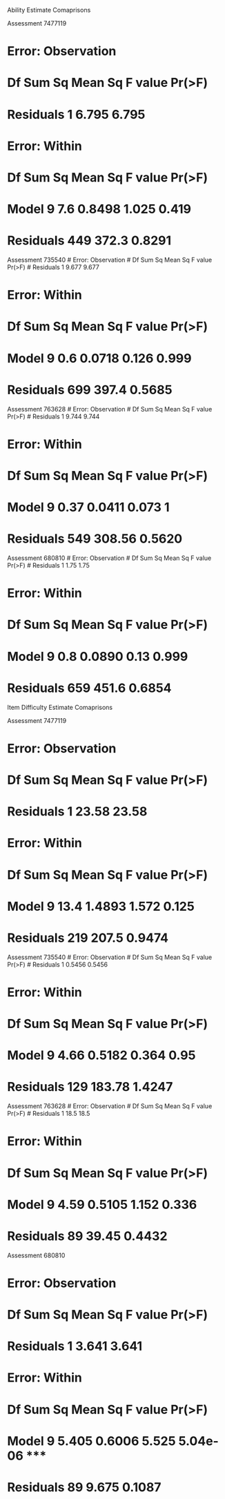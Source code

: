 Ability Estimate Comaprisons

Assessment 7477119

# Error: Observation
#           Df Sum Sq Mean Sq F value Pr(>F)
# Residuals  1  6.795   6.795               

# Error: Within
#            Df Sum Sq Mean Sq F value Pr(>F)
# Model       9    7.6  0.8498   1.025  0.419
# Residuals 449  372.3  0.8291 

Assessment 735540
# Error: Observation
#           Df Sum Sq Mean Sq F value Pr(>F)
# Residuals  1  9.677   9.677               

# Error: Within
#            Df Sum Sq Mean Sq F value Pr(>F)
# Model       9    0.6  0.0718   0.126  0.999
# Residuals 699  397.4  0.5685  

Assessment 763628
# Error: Observation
#           Df Sum Sq Mean Sq F value Pr(>F)
# Residuals  1  9.744   9.744               

# Error: Within
#            Df Sum Sq Mean Sq F value Pr(>F)
# Model       9   0.37  0.0411   0.073      1
# Residuals 549 308.56  0.5620   

Assessment 680810
# Error: Observation
#           Df Sum Sq Mean Sq F value Pr(>F)
# Residuals  1   1.75    1.75               

# Error: Within
#            Df Sum Sq Mean Sq F value Pr(>F)
# Model       9    0.8  0.0890    0.13  0.999
# Residuals 659  451.6  0.6854 

Item Difficulty Estimate Comaprisons

Assessment 7477119

# Error: Observation
#           Df Sum Sq Mean Sq F value Pr(>F)
# Residuals  1  23.58   23.58               

# Error: Within
#            Df Sum Sq Mean Sq F value Pr(>F)
# Model       9   13.4  1.4893   1.572  0.125
# Residuals 219  207.5  0.9474

Assessment 735540
# Error: Observation
#           Df Sum Sq Mean Sq F value Pr(>F)
# Residuals  1 0.5456  0.5456               

# Error: Within
#            Df Sum Sq Mean Sq F value Pr(>F)
# Model       9   4.66  0.5182   0.364   0.95
# Residuals 129 183.78  1.4247

Assessment 763628
# Error: Observation
#           Df Sum Sq Mean Sq F value Pr(>F)
# Residuals  1   18.5    18.5               

# Error: Within
#           Df Sum Sq Mean Sq F value Pr(>F)
# Model      9   4.59  0.5105   1.152  0.336
# Residuals 89  39.45  0.4432

Assessment 680810

# Error: Observation
#           Df Sum Sq Mean Sq F value Pr(>F)
# Residuals  1  3.641   3.641               

# Error: Within
#           Df Sum Sq Mean Sq F value   Pr(>F)    
# Model      9  5.405  0.6006   5.525 5.04e-06 ***
# Residuals 89  9.675  0.1087       